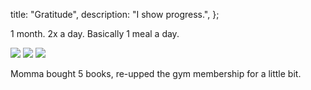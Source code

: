   title: "Gratitude",
  description: "I show progress.",
};

1 month. 2x a day. Basically 1 meal a day.

<img src="/images/gratitude/1.jpg" />
<img src="/images/gratitude/2.jpg" />
<img src="/images/gratitude/3.jpg" />

Momma bought 5 books, re-upped the gym membership for a little bit.
